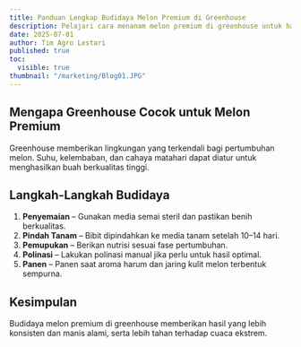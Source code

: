 ```yaml
---
title: Panduan Lengkap Budidaya Melon Premium di Greenhouse
description: Pelajari cara menanam melon premium di greenhouse untuk hasil panen maksimal, termasuk tips penyemaian, pemupukan, dan perawatan.
date: 2025-07-01
author: Tim Agro Lestari
published: true
toc:
  visible: true
thumbnail: "/marketing/Blog01.JPG"
---
```


## Mengapa Greenhouse Cocok untuk Melon Premium

Greenhouse memberikan lingkungan yang terkendali bagi pertumbuhan melon. Suhu, kelembaban, dan cahaya matahari dapat diatur untuk menghasilkan buah berkualitas tinggi.

## Langkah-Langkah Budidaya

1. **Penyemaian** – Gunakan media semai steril dan pastikan benih berkualitas.
2. **Pindah Tanam** – Bibit dipindahkan ke media tanam setelah 10–14 hari.
3. **Pemupukan** – Berikan nutrisi sesuai fase pertumbuhan.
4. **Polinasi** – Lakukan polinasi manual jika perlu untuk hasil optimal.
5. **Panen** – Panen saat aroma harum dan jaring kulit melon terbentuk sempurna.

## Kesimpulan

Budidaya melon premium di greenhouse memberikan hasil yang lebih konsisten dan manis alami, serta lebih tahan terhadap cuaca ekstrem.
